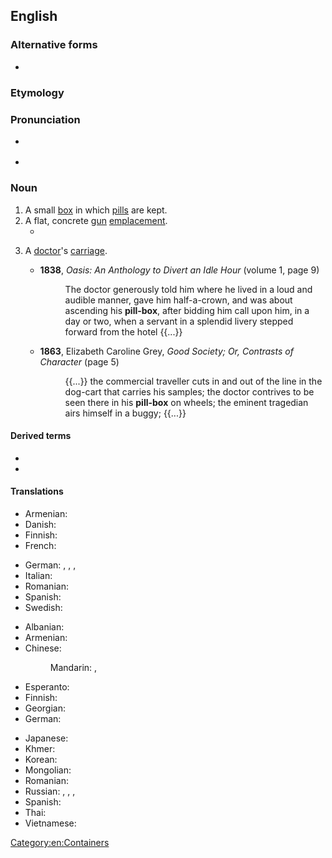 ==English==

===Alternative forms===
* {{l|en|pill-box}}

===Etymology===
{{affix|en|pill|box}}

===Pronunciation===
* {{a|UK}} {{IPA|en|/ˈpɪl bɒks/}}
* {{a|US}} {{IPA|en|/ˈpɪl bɑːks/}}

===Noun===
{{wikipedia}}
{{en-noun}}

# A small [[box]] in which [[pill]]s are kept.
# A flat, concrete [[gun]] [[emplacement]].
#* {{quote-book|en|year=2019| title=Stalingrad|author=Vasily Grossman| translator=|Robert Chandler, Yury Bit-Yunan|page=226| passage=Beneath the wide steppe sky women in white kerchiefs were digging trenches and building small '''pillboxes''', looking up now and again in case 'those vermin' were on the wing.}}
# {{lb|en|archaic|slang}} A [[doctor]]'s [[carriage]].
#* '''1838''', ''Oasis: An Anthology to Divert an Idle Hour'' (volume 1, page 9)
#*: The doctor generously told him where he lived in a loud and audible manner, gave him half-a-crown, and was about ascending his '''pill-box''', after bidding him call upon him, in a day or two, when a servant in a splendid livery stepped forward from the hotel {{...}}
#* '''1863''', Elizabeth Caroline Grey, ''Good Society; Or, Contrasts of Character'' (page 5)
#*: {{...}} the commercial traveller cuts in and out of the line in the dog-cart that carries his samples; the doctor contrives to be seen there in his '''pill-box''' on wheels; the eminent tragedian airs himself in a buggy; {{...}}

====Derived terms====
* {{l|en|pillbox antenna}}
* {{l|en|pillbox hat}}

====Translations====
{{trans-top|box for pills}}
* Armenian: {{t|hy|դեղահաբերի տուփ}}
* Danish: {{t|da|pilleæske|c}}
* Finnish: {{t|fi|pillerirasia}}
* French: {{t+|fr|pilulier|m}}
{{trans-mid}}
* German: {{t|de|Pillendose|f}}, {{t|de|Pillenschachtel|f}}, {{t|de|Pillendöschen|n}}, {{t+|de|Tablettendose|f}}
* Italian: {{t|it|pilloliera|f}}
* Romanian: {{t|ro|cutie de pastile|f}}
* Spanish: {{t|es|pastillero}}
* Swedish: {{t|sv|pillerdosa|c}}
{{trans-bottom}}

{{trans-top|gun emplacement}}
* Albanian: {{t-needed|sq}}
* Armenian: {{t|hy|ամրակառույց կրակակետ}}
* Chinese:
*: Mandarin: {{t+|cmn|碉堡|tr=diāobǎo|sc=Hani}}, {{t+|cmn|地堡|tr=dìbǎo|sc=Hani}}
* Esperanto: {{t-needed|eo}}
* Finnish: {{t+|fi|bunkkeri}}
* Georgian: {{t-needed|ka}}
* German: {{t+|de|Bunker|m}}
{{trans-mid}}
* Japanese: {{t|ja|トーチカ|tr=tōchika|sc=Jpan}}
* Khmer: {{t-needed|km}}
* Korean: {{t|ko|토치카|sc=Kore}}
* Mongolian: {{t-needed|mn}}
* Romanian: {{t+|ro|cazemată|f}}
* Russian: {{t+|ru|ДОТ|m}}, {{t|ru|долговре́менная огнева́я то́чка|f}} {{qualifier|longterm weapon emplacement}}, {{t|ru|ДЗОТ|m}}, {{t|ru|деревоземляна́я огнева́я то́чка|f}} {{qualifier|wood and earthen weapon emplacement}}
* Spanish: {{t|es|fortín}}
* Thai: {{t-needed|th}}
* Vietnamese: {{t-needed|vi}}
{{trans-bottom}}

[[Category:en:Containers]]